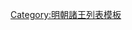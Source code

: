 {{ming|title=明朝新會國諸王|ed=新會國|head=[[弘治]]二年（[[1489年]]）封。|
{{ming/title}}
{{ming/list|新會恭簡王|[[朱同鏘]]|朱子埅、庶八子|[[1489年]]—[[1523年]]|弘治二年封<ref name="a">《[[明實錄]]》</ref>。[[嘉靖]]二年薨。}}
{{ming/list|新會康惠王|[[朱安渤]]|朱同鏘、嫡一子|[[1529年]]—[[1563年]]|嘉靖八年襲封。四十二年薨。}}
{{ming/list|新會王|[[朱睦樒]]|朱安渤、庶一子|[[1568年]]—[[1584年]]|嘉靖三十九年以[[鎮國將軍]]改封[[长子 (封号)|長子]]。[[隆庆 (明朝)|隆慶]]二年襲封。[[萬曆]]十二年以罪削為庶人，發[[高牆]]，除。}}
{{ming/note|參考文獻}}
{{ming/note|ref}}
}}<noinclude>
[[Category:明朝諸王列表模板]]
</noinclude>